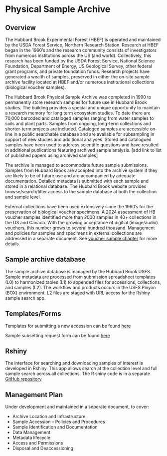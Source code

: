 # Physical Sample Archive

## Overview

The Hubbard Brook Experimental Forest (HBEF) is operated and maintained by the USDA Forest Service, Northern Research Station. Research at HBEF began in the 1960’s and the research community consists of investigators from numerous institutions across the US (and world). Collectively, this research has been funded by the USDA Forest Service, National Science Foundation, Department of Energy, US Geological Survey, other federal grant programs, and private foundation funds. Research projects have generated a wealth of samples, preserved in either the on-site sample archive facility located at HBEF and/or numerous institutional collections (biological voucher samples).  

The Hubbard Brook Physical Sample Archive was completed in 1990 to permanently store research samples for future use in Hubbard Brook studies. The building provides a special and unique opportunity to maintain a research memory for long term ecosystem studies. To date there are 70,000 barcoded and cataloged samples ranging from water samples to soils and plant parts. Samples from ongoing, long-term collections and shorter-term projects are included. Cataloged samples are accessible on-line in a public searchable database and are available for subsampling in support of new studies and additional analyses. Stored and catalogued samples have been used to address scientific questions and have resulted in additional publications featuring archived sample analysis. [add link to list of published papers using archived samples]

The archive is managed to accommodate future sample submissions. Samples from Hubbard Brook are accepted into the archive system if they are likely to be of future use and are accompanied by adequate documentation. Detailed metadata is submitted with each sample and stored in a relational database. The Hubbard Brook website provides browse/search/filter access to the sample database at both the collection and sample level. 

External collections have been used extensively since the 1960’s for the preservation of biological voucher specimens. A 2024 assessment of HB voucher samples identified more than 2000 samples in 40+ collections in the US and Canada. With the growing acceptance of digitial (image/audio) vouchers, this number grows to several hundred thousand. Management and policies for samples and specimens in external collections are addressed in a separate document. See [voucher sample chapter](VoucherSamples.qmd) for more details.

## Sample archive database

The sample archive database is managed by the Hubbard Brook USFS. Sample metadata are processed from submission spreadsheet templates (L0) to harmonized tables (L1) to appended files for accessions, collections, and samples (L2). The workflow and products occurs in the USFS Pinyon (BOX) environment. L2 files are staged with URL access for the Rshiny sample search app.

## Templates/Forms

Templates for submitting a new accession can be found [here](link)

Sample subsetting request form can be found [here](subsampling_request.pdf)

## Rshiny

The interface for searching and downloading samples of interest is developed in Rshiny. This app allows search at the collection level and full sample search across all collections. The R shiny code is in a separate [GitHub repository](link)

## Management Plan

Under development and maintained in a seperate document, to cover:

- Archive Location and Infrastructure
- Sample Accession – Policies and Procedures
- Sample Identification and Documentation
- Data Management
- Metadata lifecycle
- Access and Permissions
- Disposal and Deaccessioning